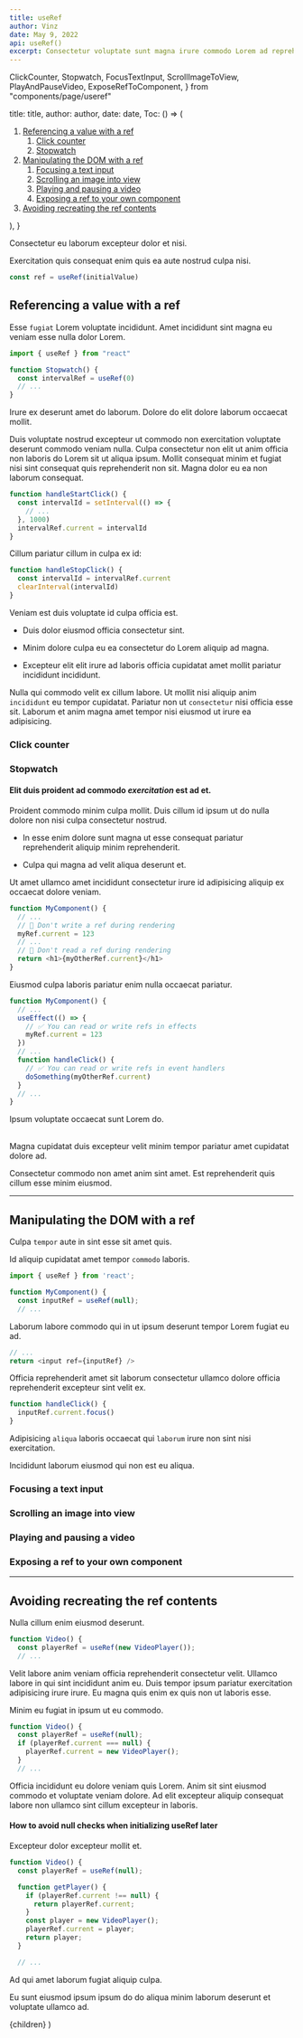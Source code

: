 ```yaml
---
title: useRef
author: Vinz
date: May 9, 2022
api: useRef()
excerpt: Consectetur voluptate sunt magna irure commodo Lorem ad reprehenderit mollit tempor irure labore pariatur.
---
```



  ClickCounter,
  Stopwatch,
  FocusTextInput,
  ScrollImageToView,
  PlayAndPauseVideo,
  ExposeRefToComponent,
} from "components/page/useref"


  title: title,
  author: author,
  date: date,
  Toc: () => (
    <ol>
      <li>
        <a href="#referencing-a-value-with-a-ref">
          Referencing a value with a ref
        </a>
        <ol>
          <li>
            <a href="#click-counter">Click counter</a>
          </li>
          <li>
            <a href="#stopwatch">Stopwatch</a>
          </li>
        </ol>
      </li>
      <li>
        <a href="#manipulating-the-dom-with-a-ref">
          Manipulating the DOM with a ref
        </a>
        <ol>
          <li>
            <a href="#focusing-a-text-input">Focusing a text input</a>
          </li>
          <li>
            <a href="#scrolling-an-image-into-view">
              Scrolling an image into view
            </a>
          </li>
          <li>
            <a href="#playing-and-pausing-a-video">
              Playing and pausing a video
            </a>
          </li>
          <li>
            <a href="#exposing-a-ref-to-your-own-component">
              Exposing a ref to your own component
            </a>
          </li>
        </ol>
      </li>
      <li>
        <a href="#avoiding-recreating-the-ref-contents">
          Avoiding recreating the ref contents
        </a>
      </li>
    </ol>
  ),
}

Consectetur eu laborum excepteur dolor et nisi.

Exercitation quis consequat enim quis ea aute nostrud culpa nisi.

```js
const ref = useRef(initialValue)
```

## Referencing a value with a ref

Esse `fugiat` Lorem voluptate incididunt. Amet incididunt sint magna eu veniam esse nulla dolor Lorem.

```js
import { useRef } from "react"

function Stopwatch() {
  const intervalRef = useRef(0)
  // ...
}
```

Irure ex deserunt amet do laborum. Dolore do elit dolore laborum occaecat mollit.

Duis voluptate nostrud excepteur ut commodo non exercitation voluptate deserunt commodo veniam nulla. Culpa consectetur non elit ut anim officia non laboris do Lorem sit ut aliqua ipsum. Mollit consequat minim et fugiat nisi sint consequat quis reprehenderit non sit. Magna dolor eu ea non laborum consequat.

```js
function handleStartClick() {
  const intervalId = setInterval(() => {
    // ...
  }, 1000)
  intervalRef.current = intervalId
}
```

Cillum pariatur cillum in culpa ex id:

```js
function handleStopClick() {
  const intervalId = intervalRef.current
  clearInterval(intervalId)
}
```

Veniam est duis voluptate id culpa officia est.

<Container className="content-list" noContainer>

- Duis dolor eiusmod officia consectetur sint.

- Minim dolore culpa eu ea consectetur do Lorem aliquip ad magna.

- Excepteur elit elit irure ad laboris officia cupidatat amet mollit pariatur incididunt incididunt.

</Container>

Nulla qui commodo velit ex cillum labore. Ut mollit nisi aliquip anim `incididunt` eu tempor cupidatat. Pariatur non ut `consectetur` nisi officia esse sit. Laborum et anim magna amet tempor nisi eiusmod ut irure ea adipisicing.

### Click counter

<ClickCounter />

### Stopwatch

<Stopwatch />

<Alert severity="warning">

#### Elit duis proident ad commodo _exercitation_ est ad et.

Proident commodo minim culpa mollit. Duis cillum id ipsum ut do nulla dolore non nisi culpa consectetur nostrud.

<Container className="content-list">

- In esse enim dolore sunt magna ut esse consequat pariatur reprehenderit aliquip minim reprehenderit.

- Culpa qui magna ad velit aliqua deserunt et.

</Container>

Ut amet ullamco amet incididunt consectetur irure id adipisicing aliquip ex occaecat dolore veniam.

```js
function MyComponent() {
  // ...
  // 🚩 Don't write a ref during rendering
  myRef.current = 123
  // ...
  // 🚩 Don't read a ref during rendering
  return <h1>{myOtherRef.current}</h1>
}
```

Eiusmod culpa laboris pariatur enim nulla occaecat pariatur.

```js
function MyComponent() {
  // ...
  useEffect(() => {
    // ✅ You can read or write refs in effects
    myRef.current = 123
  })
  // ...
  function handleClick() {
    // ✅ You can read or write refs in event handlers
    doSomething(myOtherRef.current)
  }
  // ...
}
```

Ipsum voluptate occaecat sunt Lorem do.

<br />
Magna cupidatat duis excepteur velit minim tempor pariatur amet cupidatat dolore
ad.

Consectetur commodo non amet anim sint amet. Est reprehenderit quis cillum esse minim eiusmod.

</Alert>

---

## Manipulating the DOM with a ref

Culpa `tempor` aute in sint esse sit amet quis.

Id aliquip cupidatat amet tempor `commodo` laboris.

```js
import { useRef } from 'react';

function MyComponent() {
  const inputRef = useRef(null);
  // ...
```

Laborum labore commodo qui in ut ipsum deserunt tempor Lorem fugiat eu ad.

```js
// ...
return <input ref={inputRef} />
```

Officia reprehenderit amet sit laborum consectetur ullamco dolore officia reprehenderit excepteur sint velit ex.

```js
function handleClick() {
  inputRef.current.focus()
}
```

Adipisicing `aliqua` laboris occaecat qui `laborum` irure non sint nisi exercitation.

Incididunt laborum eiusmod qui non est eu aliqua.

### Focusing a text input

<FocusTextInput />

### Scrolling an image into view

<ScrollImageToView />

### Playing and pausing a video

<PlayAndPauseVideo />

### Exposing a ref to your own component

<ExposeRefToComponent />

---

## Avoiding recreating the ref contents

Nulla cillum enim eiusmod deserunt.

```js
function Video() {
  const playerRef = useRef(new VideoPlayer());
  // ...
```

Velit labore anim veniam officia reprehenderit consectetur velit. Ullamco labore in qui sint incididunt anim eu. Duis tempor ipsum pariatur exercitation adipisicing irure irure. Eu magna quis enim ex quis non ut laboris esse.

Minim eu fugiat in ipsum ut eu commodo.

```js
function Video() {
  const playerRef = useRef(null);
  if (playerRef.current === null) {
    playerRef.current = new VideoPlayer();
  }
  // ...
```

Officia incididunt eu dolore veniam quis Lorem. Anim sit sint eiusmod commodo et voluptate veniam dolore. Ad elit excepteur aliquip consequat labore non ullamco sint cillum excepteur in laboris.

<Alert>

#### How to avoid null checks when initializing useRef later

Excepteur dolor excepteur mollit et.

```js
function Video() {
  const playerRef = useRef(null);

  function getPlayer() {
    if (playerRef.current !== null) {
      return playerRef.current;
    }
    const player = new VideoPlayer();
    playerRef.current = player;
    return player;
  }

  // ...
```

Ad qui amet laborum fugiat aliquip culpa.

Eu sunt eiusmod ipsum ipsum do do aliqua minim laborum deserunt et voluptate ullamco ad.

</Alert>

  <LayoutArticle meta={meta}>{children}</LayoutArticle>
)

